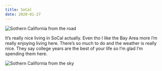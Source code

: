 ```yaml
---
title: SoCal
date: 2020-01-27
---
```


<img
  alt="Sothern California from the road"
  src={soCalOne}
/>

It’s really nice living in SoCal actually. Even tho I like the Bay Area more I’m really enjoying living here. There’s so much to do and the weather is really nice. They say college years are the best of your life so I’m glad I’m spending them here.

<img
  alt="Sothern California from the sky"
  src={soCalTwo}
/>
